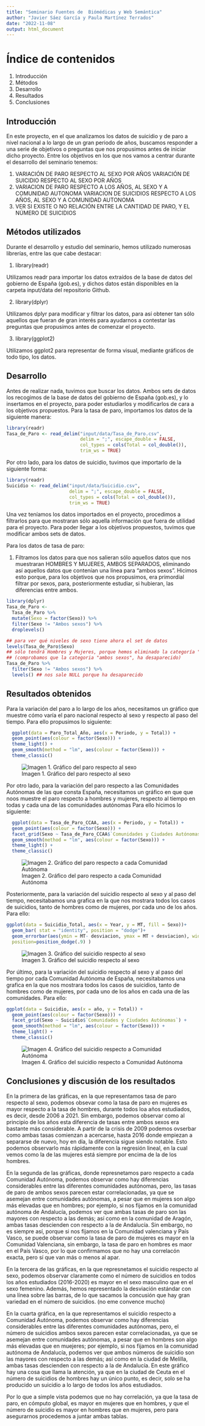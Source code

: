 ```yaml
---
title: "Seminario Fuentes de  Biómédicas y Web Semántica"
author: "Javier Sáez García y Paula Martínez Terrados"
date: "2022-11-08"
output: html_document
---
```


# Índice de contenidos
1. Introducción
2. Métodos
3. Desarrollo
4. Resultados
5. Conclusiones

## Introducción
En este proyecto, en el que analizamos los datos de suicidio y de paro a nivel nacional a lo largo de un gran periodo de años, buscamos responder a una serie de objetivos o preguntas que nos propusimos antes de iniciar dicho proyecto. 
Entre los objetivos en los que nos vamos a centrar durante el desarrollo del seminario tenemos:

1. VARIACIÓN DE PARO RESPECTO AL SEXO POR AÑOS
   VARIACIÓN DE SUICIDIO RESPECTO AL SEXO POR AÑOS
2. VARIACION DE PARO RESPECTO A LOS AÑOS, AL SEXO Y A COMUNIDAD AUTONOMA
   VARIACION DE SUICIDIOS RESPECTO A LOS AÑOS, AL SEXO Y A COMUNIDAD AUTONOMA
3. VER SI EXISTE O NO RELACIÓN ENTRE LA CANTIDAD DE PARO, Y EL NÚMERO DE SUICIDIOS

## Métodos utilizados
Durante el desarrollo y estudio del seminario, hemos utilizado numerosas librerías, entre las que cabe destacar:

1. library(readr)

Utilizamos readr para importar los datos extraídos de la base de datos del gobierno de España (gob.es), y dichos datos están disponibles en la carpeta input/data del repositorio Github.

2. library(dplyr)

Utilizamos dplyr para modificar y filtrar los datos, para así obtener tan sólo aquellos que fueran de gran interés para ayudarnos a contestar las preguntas que propusimos antes de comenzar el proyecto.

3. library(ggplot2)

Utilizamos ggplot2 para representar de forma visual, mediante gráficos de todo tipo, los datos. 

## Desarrollo 
Antes de realizar nada, tuvimos que buscar los datos. Ambos sets de datos los recogimos de la base de datos del gobierno de España (gob.es), y lo insertamos en el proyecto, para poder estudiarlos y modificarlos de cara a los objetivos propuestos.
Para la tasa de paro, importamos los datos de la siguiente manera:
```r
library(readr)
Tasa_de_Paro <- read_delim("input/data/Tasa_de_Paro.csv", 
                           delim = ";", escape_double = FALSE, 
                           col_types = cols(Total = col_double()), 
                           trim_ws = TRUE)
```
Por otro lado, para los datos de suicidio, tuvimos que importarlo de la siguiente forma:
```r
library(readr)
Suicidio <- read_delim("input/data/Suicidio.csv", 
                       delim = ";", escape_double = FALSE, 
                       col_types = cols(Total = col_double()), 
                       trim_ws = TRUE)
```

Una vez teníamos los datos importados en el proyecto, procedimos a filtrarlos para que mostraran sólo aquella información que fuera de utilidad para el proyecto. Para poder llegar a los objetivos propuestos, tuvimos que modificar ambos sets de datos.


Para los datos de tasa de paro:

1. Filtramos los datos para que nos salieran sólo aquellos datos que nos muestraran HOMBRES Y MUJERES, AMBOS SEPARADOS, eliminando así aquellos datos que contenían una línea para "ambos sexos". Hicimos esto porque, para los objetivos que nos propusimos, era primordial filtrar por sexos, para, posteriormente estudiar, si hubieran, las diferencias entre ambos.
```r
library(dplyr)
Tasa_de_Paro <-
  Tasa_de_Paro %>%
  mutate(Sexo = factor(Sexo)) %>%
  filter(Sexo != "Ambos sexos") %>%
  droplevels()

## para ver qué niveles de sexo tiene ahora el set de datos
levels(Tasa_de_Paro$Sexo)
## sólo tendrá Hombres y Mujeres, porque hemos eliminado la categoría "ambos sexos" ya que no es objeto de estudio
## (comprobamos que la categoria "ambos sexos", ha desaparecido)
Tasa_de_Paro %>%
  filter(Sexo != "Ambos sexos") %>%
  levels() ## nos sale NULL porque ha desaparecido

```




## Resultados obtenidos
Para la variación del paro a lo largo de los años, necesitamos un gráfico que muestre cómo varía el paro nacional respecto al sexo y respecto al paso del tiempo.
Para ello propusimos lo siguiente:
```r
  ggplot(data = Paro_Total_Año, aes(x = Periodo, y = Total)) +
  geom_point(aes(colour = factor(Sexo))) +
  theme_light() +
  geom_smooth(method = "lm", aes(colour = factor(Sexo))) +
  theme_classic()

```

![Imagen 1. Gráfico del paro respecto al sexo](input/images/Paro_Sexo.png)

Por otro lado, para la variación del paro respecto a las Comunidades Autónomas de las que consta España, necesitamos un gráfico en que que noos muestre el paro respecto a hombres y mujeres, respecto al tiempo en todas y cada una de las comunidades autónomas
Para ello hicimos lo siguiente:
```r
  ggplot(data = Tasa_de_Paro_CCAA, aes(x = Periodo, y = Total)) +
  geom_point(aes(colour = factor(Sexo))) +
  facet_grid(Sexo ~ Tasa_de_Paro_CCAA$`Comunidades y Ciudades Autónomas`) +
  geom_smooth(method = "lm", aes(colour = factor(Sexo))) +
  theme_light() + 
  theme_classic()

```

![Imagen 2. Gráfico del paro respecto a cada Comunidad Autónoma](input/images/Paro_CCAA.png)

Posteriormente, para la variación del suicidio respecto al sexo y al paso del tiempo, necesitabamos una grafica en la que nos mostrara todos los casos de suicidios, tanto de hombres como de mujeres, por cada uno de los años.
Para ello:
```r
ggplot(data = Suicidio_Total, aes(x = Year, y = MT, fill = Sexo))+
  geom_bar( stat = "identity", position = "dodge")+
  geom_errorbar(aes(ymin = MT- desviacion, ymax = MT + desviacion), width=.2,
  position=position_dodge(.9) ) 
```

![Imagen 3. Gráfico del suicidio respecto al sexo](input/images/Suicidio_Sexo.png)

Por último, para la variación del suicidio respecto al sexo y al paso del tiempo por cada Comunidad Autónoma de España, necesitabamos una grafica en la que nos mostrara todos los casos de suicidios, tanto de hombres como de mujeres, por cada uno de los años en cada una de las comunidades.
Para ello:
```r
ggplot(data = Suicidio, aes(x = año, y = Total)) +
  geom_point(aes(colour = factor(Sexo))) +
  facet_grid(Sexo ~ Suicidio$`Comunidades y Ciudades Autónomas`) +
  geom_smooth(method = "lm", aes(colour = factor(Sexo))) +
  theme_light() + 
  theme_classic()
```

![Imagen 4. Gráfico del suicidio respecto a Comunidad Autónoma](input/images/Suicidio_CCAA.png)

## Conclusiones y discusión de los resultados

En la primera de las gráficas, en la que representamos tasa de paro respecto al sexo, podemos obsevar como la tasa de paro en mujeres es mayor respecto a la tasa de hombres, durante todos loa años estudiados, es decir, desde 2006 a 2021. Sin embargo, podemos observar como al principio de los años esta diferencia de tasas entre ambos sexos era bastante más considerable. A partir de la crisis de 2009 podemos ovserbar como ambas tasas comienzan a acercarse, hasta 2016 donde empiezan a separarse de nuevo, hoy en día, la diferencia sigue siendo notable. 
Esto podemos observarlo más rápidamente con la regresión lineal, en la cual vemos como la de las mujeres está siempre por encima de la de los hombres.


En la segunda de las gráficas, donde represnetamos paro respecto a cada Comunidad Autónoma, podemos observar como hay diferencias considerables entre las diferentes comunidades autónomas, pero, las tasas de paro de ambos sexos parecen estar correlacionadas, ya que se asemejan entre comunidades autónomas, a pesar que en mujeres son algo más elevadas que en hombres; por ejemplo, si nos fijamos en la comunidad autónoma de Andalucía, podemos ver que ambas tasas de paro son las mayores con respecto a las demás; así como en la comunidad de Aragón, ambas tasas descienden con respecto a la de Andalucía. Sin embargo, no es siempre así, porque si nos fijamos en la Comunidad valenciana y País Vasco, se puede observar como la tasa de paro de mujeres es mayor en la Comunidad Valenciana, sin embargo, la tasa de paro en hombres es maor en el País Vasco, por lo que confirmamos que no hay una correlacón exacta, pero sí que van más o menos al apar.


En la tercera de las gráficas, en la que represnetamos el suicidio respecto al sexo, podemos observar claramente como el número de suicidios en todos los años estudiados (2016-2020) es mayor en el sexo masculino que en el sexo femenino. Además, hemos representado la desviación estándar con una línea sobre las barras, de lo que sacamos la concusión que hay gran variedad en el número de suicidios.  (no eme convence mucho)


En la cuarta gráfica, en la que representamos el suicidio respecto a Comunidad Autónoma, podemos observar como hay diferencias considerables entre las diferentes comunidades autónomas, pero, el número de suicidios ambos sexos parecen estar correlacionadas, ya que se asemejan entre comunidades autónomas, a pesar que en hombres son algo más elevadas que en muejeres; por ejemplo, si nos fijamos en la comunidad autónoma de Andalucía, podemos ver que ambos números de suicidio son las mayores con respecto a las demás; así como en la ciudad de Melilla, ambas tasas descienden con respecto a la de Andalucía. 
En este gráfico hay una cosa que llama la atención, ya que en la ciudad de Ceuta en el número de suicidios de hombres hay un único punto, es decir, solo se ha producido un suicidio a lo largo de todos los años estudiados.

Por lo que a simple vista podemos que no hay correlación, ya que la tasa de paro, en cómputo global, es mayor en mujeres que en hombres, y que el número de suicidio es mayor en hombres que en mujeres, pero para asegurarnos procedemos a juntar ambas tablas.